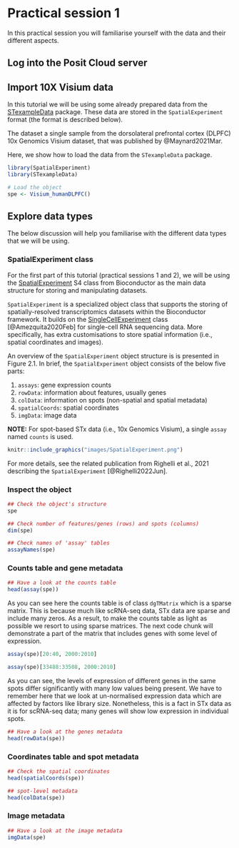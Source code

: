 # Practical session 1
In this practical session you will familiarise yourself with the data and their different aspects.

## Log into the Posit Cloud server

## Import 10X Visium data
In this tutorial we will be using some already prepared data from the [STexampleData](https://bioconductor.org/packages/STexampleData) package. These data are stored in the `SpatialExperiment` format (the format is described below).

The dataset a single sample from the dorsolateral prefrontal cortex (DLPFC) 10x Genomics Visium dataset, that was published by @Maynard2021Mar.

Here, we show how to load the data from the `STexampleData` package.

```r
library(SpatialExperiment)
library(STexampleData)

# Load the object
spe <- Visium_humanDLPFC()
```

## Explore data types
The below discussion will help you familiarise with the different data types that we will be using.

### SpatialExperiment class

For the first part of this tutorial (practical sessions 1 and 2), we will be using the  [SpatialExperiment](https://bioconductor.org/packages/SpatialExperiment) S4 class from Bioconductor as the main data structure for storing and manipulating datasets.

`SpatialExperiment` is a specialized object class that supports the storing of spatially-resolved transcriptomics datasets within the Bioconductor framework. It builds on the [SingleCellExperiment](https://bioconductor.org/packages/SingleCellExperiment) class [@Amezquita2020Feb] for single-cell RNA sequencing data. More specifically, has extra customisations to store spatial information (i.e., spatial coordinates and images).

An overview of the `SpatialExperiment` object structure is is presented in Figure 2.1. In brief, the `SpatialExperiment` object consists of the below five parts:  

 1. `assays`: gene expression counts  
 2. `rowData`: information about features, usually genes  
 3. `colData`: information on spots (non-spatial and spatial metadata)  
 4. `spatialCoords`: spatial coordinates  
 5. `imgData`: image data 

**NOTE:** For spot-based STx data (i.e., 10x Genomics Visium), a single `assay` named `counts` is used.

```r
knitr::include_graphics("images/SpatialExperiment.png")
```

For more details, see the related publication from Righelli et al., 2021 describing the `SpatialExperiment` [@Righelli2022Jun].

### Inspect the object
```r
## Check the object's structure
spe

## Check number of features/genes (rows) and spots (columns)
dim(spe)

## Check names of 'assay' tables
assayNames(spe)
```

### Counts table and gene metadata
```r
## Have a look at the counts table
head(assay(spe))
```

As you can see here the counts table is of class `dgTMatrix` which is a sparse matrix. This is because much like scRNA-seq data, STx data are sparse and include many zeros. As a result, to make the counts table as light as possible we resort to using sparse matrices. The next code chunk will demonstrate a part of the matrix that includes genes with some level of expression.

```r
assay(spe)[20:40, 2000:2010]

assay(spe)[33488:33508, 2000:2010]
```

As you can see, the levels of expression of different genes in the same spots differ significantly with many low values being present. We have to remember here that we look at un-normalised expression data which are affected by factors like library size. Nonetheless, this is a fact in STx data as it is for scRNA-seq data; many genes will show low expression in individual spots.

```r
## Have a look at the genes metadata
head(rowData(spe))

```

### Coordinates table and spot metadata
```r
## Check the spatial coordinates
head(spatialCoords(spe))

## spot-level metadata
head(colData(spe))

```

### Image metadata
```r
## Have a look at the image metadata
imgData(spe)
```


